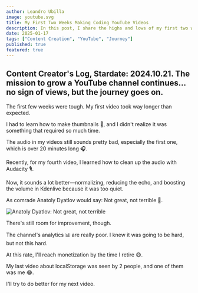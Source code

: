 ```yaml
---
author: Leandro Ubilla
image: youtube.svg
title: My First Two Weeks Making Coding YouTube Videos
description: In this post, I share the highs and lows of my first two weeks as a YouTube content creator. From struggling with thumbnails to improving audio quality 🎬
date: 2025-01-17
tags: ["Content Creation", "YouTube", "Journey"]
published: true
featured: true
---
```


## Content Creator's Log, Stardate: 2024.10.21. The mission to grow a YouTube channel continues... no sign of views, but the journey goes on.

The first few weeks were tough. My first video took way longer than expected. 

I had to learn how to make thumbnails 🎨, and I didn&apos;t realize it was something that required so much time. 

The audio in my videos still sounds pretty bad, especially the first one, which is over 20 minutes long 🎧. 

Recently, for my fourth video, I learned how to clean up the audio with Audacity 🎙️. 

Now, it sounds a lot better—normalizing, reducing the echo, and boosting the volume in Kdenlive because it was too quiet. 

As comrade Anatoly Dyatlov would say: Not great, not terrible 💬.

![Anatoly Dyatlov: Not great, not terrible](/images/content/dyatlov.jpg)

There&apos;s still room for improvement, though.

The channel&apos;s analytics 📊 are really poor. I knew it was going to be hard, but not this hard. 

At this rate, I&apos;ll reach monetization by the time I retire 😅.

My last video about localStorage was seen by 2 people, and one of them was me 😂. 

I&apos;ll try to do better for my next video.

